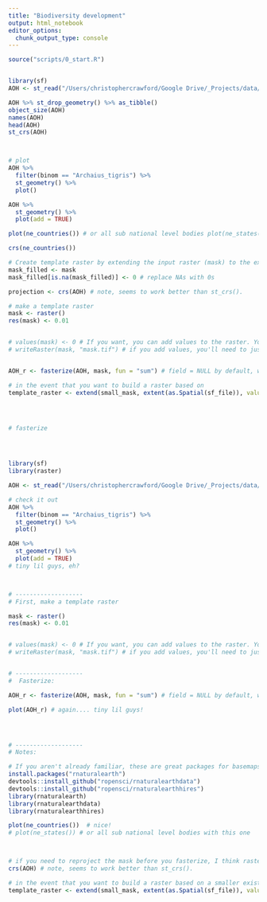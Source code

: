 ```yaml
---
title: "Biodiversity development"
output: html_notebook
editor_options: 
  chunk_output_type: console
---
```


```r
source("scripts/0_start.R")
```

```r

```


```r
library(sf)
AOH <- st_read("/Users/christophercrawford/Google Drive/_Projects/data/Bd/AOH/reptilia_AOH/reptilia.shp")

AOH %>% st_drop_geometry() %>% as_tibble()
object_size(AOH)
names(AOH)
head(AOH)
st_crs(AOH)



# plot
AOH %>% 
  filter(binom == "Archaius_tigris") %>% 
  st_geometry() %>% 
  plot()

AOH %>% 
  st_geometry() %>% 
  plot(add = TRUE)

plot(ne_countries()) # or all sub national level bodies plot(ne_states())

crs(ne_countries())

# Create template raster by extending the input raster (mask) to the extent of the input polygons.
mask_filled <- mask
mask_filled[is.na(mask_filled)] <- 0 # replace NAs with 0s

projection <- crs(AOH) # note, seems to work better than st_crs().

# make a template raster
mask <- raster()
res(mask) <- 0.01


# values(mask) <- 0 # If you want, you can add values to the raster. You don't have to though, and it just makes the raster HUGE at this resolution (4.8 GB)
# writeRaster(mask, "mask.tif") # if you add values, you'll need to just write it to your machine, otherwise you'll quickly run out of memory, as the fasterize layer will be the same size.  


AOH_r <- fasterize(AOH, mask, fun = "sum") # field = NULL by default, which gives every polygon a value of 1

# in the event that you want to build a raster based on 
template_raster <- extend(small_mask, extent(as.Spatial(sf_file)), value = 0)




# fasterize


  
```

```r
library(sf)
library(raster)

AOH <- st_read("/Users/christophercrawford/Google Drive/_Projects/data/Bd/AOH/reptilia_AOH/reptilia.shp")

# check it out
AOH %>% 
  filter(binom == "Archaius_tigris") %>% 
  st_geometry() %>% 
  plot()

AOH %>% 
  st_geometry() %>% 
  plot(add = TRUE)
# tiny lil guys, eh?



# -------------------
# First, make a template raster

mask <- raster()
res(mask) <- 0.01


# values(mask) <- 0 # If you want, you can add values to the raster. You don't have to though, and it just makes the raster HUGE at this resolution (4.8 GB)
# writeRaster(mask, "mask.tif") # if you add values, you'll need to just write it to your machine, otherwise you'll quickly run out of memory, as the fasterize layer will be the same size.  


# -------------------
#  Fasterize: 

AOH_r <- fasterize(AOH, mask, fun = "sum") # field = NULL by default, which gives every polygon a value of 1

plot(AOH_r) # again.... tiny lil guys!




# -------------------
# Notes:

# If you aren't already familiar, these are great packages for basemaps:
install.packages("rnaturalearth")
devtools::install_github("ropensci/rnaturalearthdata")
devtools::install_github("ropensci/rnaturalearthhires")
library(rnaturalearth)
library(rnaturalearthdata)
library(rnaturalearthhires)

plot(ne_countries())  # nice!
# plot(ne_states()) # or all sub national level bodies with this one 



# if you need to reproject the mask before you fasterize, I think raster works best with: 
crs(AOH) # note, seems to work better than st_crs().

# in the event that you want to build a raster based on a smaller existing one
template_raster <- extend(small_mask, extent(as.Spatial(sf_file)), value = 0)



```

